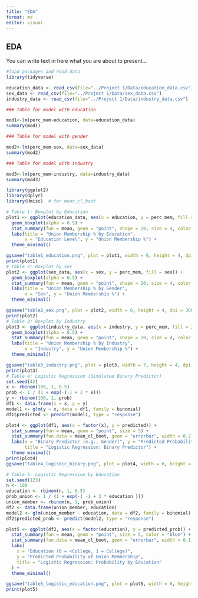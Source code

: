 ```yaml
---
title: "EDA"
format: md
editor: visual
---
```


## EDA

You can write text in here what you are about to present...

```r
#load packages and read data
library(tidyverse)

education_data <- read_csv(file="../Project 1/Data/education_data.csv")
sex_data <- read_csv(file="../Project 1/Data/sex_data.csv")
industry_data <- read_csv(file="../Project 1/Data/industry_data.csv")

```

```r

### Table for model with education

mod1<-lm(perc_mem~education, data=education_data)
summary(mod1)

### Table for model with gender

mod2<-lm(perc_mem~sex, data=sex_data)
summary(mod2)

### Table for model with industry

mod3<-lm(perc_mem~industry, data=industry_data)
summary(mod3)

library(ggplot2)
library(dplyr)
library(Hmisc)  # for mean_cl_boot

# Table 1: Boxplot by Education
plot1 <- ggplot(education_data, aes(x = education, y = perc_mem, fill = education)) +
  geom_boxplot(alpha = 0.5) +
  stat_summary(fun = mean, geom = "point", shape = 20, size = 4, color = "black") +
  labs(title = "Union Membership % by Education",
       x = "Education Level", y = "Union Membership %") +
  theme_minimal()

ggsave("table1_education.png", plot = plot1, width = 6, height = 4, dpi = 300)
print(plot1)
# Table 2: Boxplot by Sex
plot2 <- ggplot(sex_data, aes(x = sex, y = perc_mem, fill = sex)) +
  geom_boxplot(alpha = 0.5) +
  stat_summary(fun = mean, geom = "point", shape = 20, size = 4, color = "black") +
  labs(title = "Union Membership % by Gender",
       x = "Sex", y = "Union Membership %") +
  theme_minimal()

ggsave("table2_sex.png", plot = plot2, width = 6, height = 4, dpi = 300)
print(plot2)
# Table 3: Boxplot by Industry 
plot3 <- ggplot(industry_data, aes(x = industry, y = perc_mem, fill = industry)) +
  geom_boxplot(alpha = 0.5) +
  stat_summary(fun = mean, geom = "point", shape = 20, size = 4, color = "black") +
  labs(title = "Union Membership % by Industry",
       x = "Industry", y = "Union Membership %") +
  theme_minimal()

ggsave("table3_industry.png", plot = plot3, width = 7, height = 4, dpi = 300)
print(plot3)
# Table 4: Logistic Regression (Simulated Binary Predictor) 
set.seed(42)
x <- rbinom(100, 1, 0.5)
prob <- 1 / (1 + exp(-(-1 + 2 * x)))
y <- rbinom(100, 1, prob)
df1 <- data.frame(x = x, y = y)
model1 <- glm(y ~ x, data = df1, family = binomial)
df1$predicted <- predict(model1, type = "response")

plot4 <- ggplot(df1, aes(x = factor(x), y = predicted)) +
  stat_summary(fun = mean, geom = "point", size = 5) +
  stat_summary(fun.data = mean_cl_boot, geom = "errorbar", width = 0.2) +
  labs(x = "Binary Predictor (e.g., Gender)", y = "Predicted Probability (y = 1)",
       title = "Logistic Regression: Binary Predictor") +
  theme_minimal()
print(plot4)
ggsave("table4_logistic_binary.png", plot = plot4, width = 6, height = 4, dpi = 300)

# Table 5: Logistic Regression by Education 
set.seed(123)
n <- 100
education <- rbinom(n, 1, 0.5)
prob_union <- 1 / (1 + exp(-( -1 + 2 * education )))  
union_member <- rbinom(n, 1, prob_union)
df2 <- data.frame(union_member, education)
model2 <- glm(union_member ~ education, data = df2, family = binomial)
df2$predicted_prob <- predict(model2, type = "response")

plot5 <- ggplot(df2, aes(x = factor(education), y = predicted_prob)) +
  stat_summary(fun = mean, geom = "point", size = 5, color = "blue") +
  stat_summary(fun.data = mean_cl_boot, geom = "errorbar", width = 0.1, color = "darkblue") +
  labs(
    x = "Education (0 = <College, 1 = College)",
    y = "Predicted Probability of Union Membership",
    title = "Logistic Regression: Probability by Education"
  ) +
  theme_minimal()

ggsave("table5_logistic_education.png", plot = plot5, width = 6, height = 4, dpi = 300)
print(plot5)
```